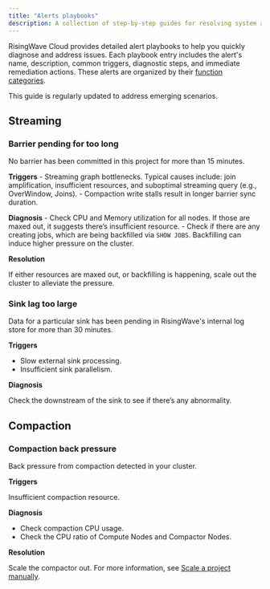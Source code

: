 ```yaml
---
title: "Alerts playbooks"
description: A collection of step-by-step guides for resolving system alerts.
---
```


RisingWave Cloud provides detailed alert playbooks to help you quickly diagnose and address issues. Each playbook entry includes the alert's name, description, common triggers, diagnostic steps, and immediate remediation actions. These alerts are organized by their [function categories](/cloud/monitor-messages-and-alerts#dashboard).

This guide is regularly updated to address emerging scenarios.

## Streaming

### Barrier pending for too long

No barrier has been committed in this project for more than 15 minutes.

**Triggers**
    - Streaming graph bottlenecks. Typical causes include: join amplification, insufficient resources, and suboptimal streaming query (e.g., OverWindow, Joins).
    - Compaction write stalls result in longer barrier sync duration.

**Diagnosis**
    - Check CPU and Memory utilization for all nodes. If those are maxed out, it suggests there’s insufficient resource.
    - Check if there are any creating jobs, which are being backfilled via `SHOW JOBS`. Backfilling can induce higher pressure on the cluster.

**Resolution**

If either resources are maxed out, or backfilling is happening, scale out the cluster to alleviate the pressure.

### Sink lag too large
Data for a particular sink has been pending in RisingWave's internal log store for more than 30 minutes.

**Triggers**
- Slow external sink processing.
- Insufficient sink parallelism.

**Diagnosis**

Check the downstream of the sink to see if there’s any abnormality.

## Compaction

### Compaction back pressure

Back pressure from compaction detected in your cluster.

**Triggers**

Insufficient compaction resource.

**Diagnosis**
- Check compaction CPU usage.
- Check the CPU ratio of Compute Nodes and Compactor Nodes.

**Resolution**

Scale the compactor out. For more information, see [Scale a project manually](/cloud/scale-a-project-manually).
